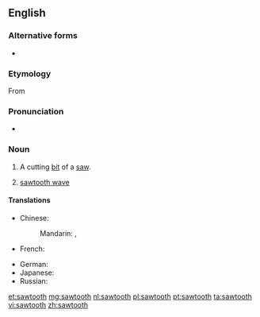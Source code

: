 ==English==

===Alternative forms===
* {{l|en|saw tooth}}

===Etymology===
From {{compound|saw|tooth|lang=en}}

===Pronunciation===
* {{rhymes|uːθ}}

===Noun===
{{en-noun|pl=sawteeth|pl2=sawtooths}}

# {{context|plural "sawteeth"|lang=en}} A cutting [[bit]] of a [[saw]].
# {{context|plural "sawtooths"|lang=en}} [[sawtooth wave]]

====Translations====
{{trans-top|cutting bit of a saw}}
* Chinese:
*: Mandarin: {{t-SOP|cmn|[[鋸]][[齒]]|sc=Hani}}, {{t-SOP|cmn|[[锯]][[齿]]|tr=jùchǐ|sc=Hani}}
* French: {{t|fr|dent de scie|m}}
{{trans-mid}}
* German: {{t|de|Sägezahn|m}}
* Japanese: {{t-SOP|ja|[[鋸|のこぎり]][[歯]]|tr=のこぎりは, nokogiri ha|sc=Jpan}}
* Russian: {{t-SOP|ru|[[зуб]] [[пила|пилы]]|m|tr=zub pilý|sc=Cyrl}}
{{trans-bottom}}

{{trans-see|sawtooth wave}}

[[et:sawtooth]]
[[mg:sawtooth]]
[[nl:sawtooth]]
[[pl:sawtooth]]
[[pt:sawtooth]]
[[ta:sawtooth]]
[[vi:sawtooth]]
[[zh:sawtooth]]